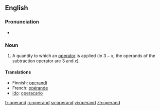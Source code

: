 ==English==

===Pronunciation===
*{{IPA|/ɒpə(ɹ)ænd/}} {{a|UK}}

{{rfp|Add US pronunciation}}
{{rfap}}

===Noun===
{{en-noun}}

# {{mathematics}} A quantity to which an [[operator]] is applied (in <math>3 - x</math>, the operands of the subtraction operator are 3 and <math>x</math>).

====Translations====
{{trans-top|quantity to which an operator is applied}}
*Finnish: [[operandi]]
*French: [[opérande]] {{m}}
*[[Ido]]: [[operacario]]
{{trans-mid}}
{{trans-bottom}}

[[fr:operand]]
[[ru:operand]]
[[sv:operand]]
[[vi:operand]]
[[zh:operand]]
